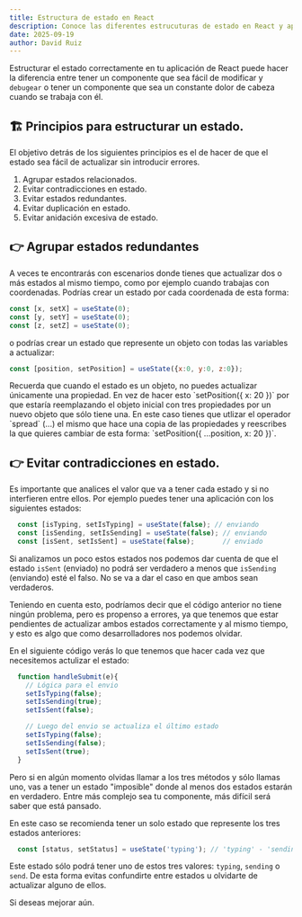 ```yaml
---
title: Estructura de estado en React
description: Conoce las diferentes estrucuturas de estado en React y aprende a elegir la correcta para tu proyecto.
date: 2025-09-19
author: David Ruiz
---
```


Estructurar el estado correctamente en tu aplicación de React puede hacer la diferencia entre tener un componente que sea fácil de modificar y `debugear` o tener un componente que sea un constante dolor de cabeza cuando se trabaja con él.

## 🏗️ Principios para estructurar un estado.

El objetivo detrás de los siguientes principios es el de hacer de que el estado sea fácil de actualizar sin introducir errores.

1. Agrupar estados relacionados.
2. Evitar contradicciones en estado.
3. Evitar estados redundantes.
4. Evitar duplicación en estado.
5. Evitar anidación excesiva de estado.

## 👉 Agrupar estados redundantes

A veces te encontrarás con escenarios donde tienes que actualizar dos o más estados al mismo tiempo, como por ejemplo cuando trabajas con coordenadas. Podrías crear un estado por cada coordenada de esta forma:

```js
const [x, setX] = useState(0);
const [y, setY] = useState(0);
const [z, setZ] = useState(0);
```

o podrías crear un estado que represente un objeto con todas las variables a actualizar:

```js
const [position, setPosition] = useState({x:0, y:0, z:0});
```

<Callout>
  Recuerda que cuando el estado es un objeto, no puedes actualizar únicamente una propiedad. En vez de hacer esto  `setPosition({ x: 20 })` por que estaría reemplazando el objeto inicial con tres propiedades por un nuevo objeto que sólo tiene una. En este caso tienes que utlizar el operador `spread` (...) el mismo que hace una copia de las propiedades y reescribes la que quieres cambiar de esta forma: `setPosition({ ...position, x: 20 })`.
</Callout>

## 👉 Evitar contradicciones en estado.

Es importante que analices el valor que va a tener cada estado y si no interfieren entre ellos. Por ejemplo puedes tener una aplicación con los siguientes estados:

```js
  const [isTyping, setIsTyping] = useState(false); // enviando
  const [isSending, setIsSending] = useState(false); // enviando
  const [isSent, setIsSent] = useState(false);       // enviado
```

Si analizamos un poco estos estados nos podemos dar cuenta de que el estado `isSent` (enviado) no podrá ser verdadero a menos que `isSending` (enviando) esté el falso. No se va a dar el caso en que ambos sean verdaderos.

Teniendo en cuenta esto, podríamos decir que el código anterior no tiene ningún problema, pero es propenso a errores, ya que tenemos que estar pendientes de actualizar ambos estados correctamente y al mismo tiempo, y esto es algo que como desarrolladores nos podemos olvidar. 

En el siguiente código verás lo que tenemos que hacer cada vez que necesitemos actulizar el estado:

```js
  function handleSubmit(e){
    // Lógica para el envio
    setIsTyping(false);
    setIsSending(true);
    setIsSent(false);

    // Luego del envio se actualiza el último estado
    setIsTyping(false);
    setIsSending(false);
    setIsSent(true);
  }
```

Pero si en algún momento olvidas llamar a los tres métodos y sólo llamas uno, vas a tener un estado "imposible" donde al menos dos estados estarán en verdadero. Entre más complejo sea tu componente, más difícil será saber que está pansado.

En este caso se recomienda tener un solo estado que represente los tres estados anteriores:

```js
  const [status, setStatus] = useState('typing'); // 'typing' - 'sending' - 'send'
```

Este estado sólo podrá tener uno de estos tres valores: `typing`, `sending` o `send`. De esta forma evitas confundirte entre estados u olvidarte de actualizar alguno de ellos.

<Callout>
  Si deseas mejorar aún.
</Callout>